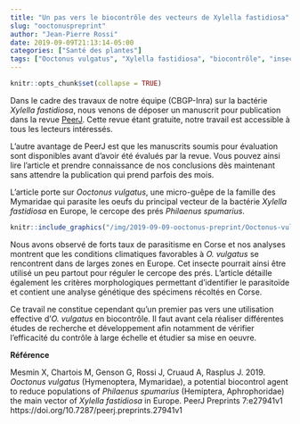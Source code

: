 ```yaml
---
title: "Un pas vers le biocontrôle des vecteurs de Xylella fastidiosa"
slug: "ooctonuspreprint"
author: "Jean-Pierre Rossi"
date: 2019-09-09T21:13:14-05:00
categories: ["Santé des plantes"]
tags: ["Ooctonus vulgatus", "Xylella fastidiosa", "biocontrôle", "insecte vecteur", "Philaenus spumarius"]
---
```


```r
knitr::opts_chunk$set(collapse = TRUE)
```

Dans le cadre des travaux de notre équipe (CBGP-Inra) sur la bactérie *Xylella fastidiosa*, nous venons de déposer un manuscrit pour publication dans la revue [PeerJ](https://peerj.com/benefits/). Cette revue étant gratuite, notre travail est accessible à tous les lecteurs intéressés.

L'autre avantage de PeerJ est que les manuscrits soumis pour évaluation sont disponibles avant d'avoir été évalués par la revue. Vous pouvez ainsi lire l'article et prendre connaissance de nos conclusions dès maintenant sans attendre la publication qui prend parfois des mois.

L’article porte sur *Ooctonus vulgatus*, une micro-guêpe de la famille des Mymaridae qui parasite les oeufs du principal vecteur de la bactérie *Xylella fastidiosa* en Europe, le cercope des prés *Philaenus spumarius*. 

```r
knitr::include_graphics("/img/2019-09-09-ooctonus-preprint/Ooctonus-vulgatus.png")
```

Nous avons observé de forts taux de parasitisme en Corse et nos analyses montrent que les conditions climatiques favorables à *O. vulgatus* se rencontrent dans de larges zones en Europe. Cet insecte pourrait ainsi être utilisé un peu partout pour réguler le cercope des prés. L’article détaille également les critères morphologiques permettant d’identifier le parasitoïde et contient une analyse génétique des spécimens récoltés en Corse.

Ce travail ne constitue cependant qu’un premier pas vers une utilisation effective d’*O. vulgatus* en biocontrôle. Il faut avant cela réaliser différentes études de recherche et développement afin notamment de vérifier l’efficacité du contrôle à large échelle et étudier sa mise en oeuvre.  


**Référence**

Mesmin X, Chartois M, Genson G, Rossi J, Cruaud A, Rasplus J. 2019. *Ooctonus vulgatus* (Hymenoptera, Mymaridae), a potential biocontrol agent to reduce populations of *Philaenus spumarius* (Hemiptera, Aphrophoridae) the main vector of *Xylella fastidiosa* in Europe. PeerJ Preprints 7:e27941v1 https://doi.org/10.7287/peerj.preprints.27941v1
